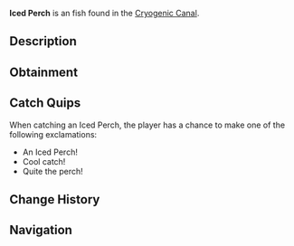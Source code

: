 {{FishInfobox
|image          = Iced Perch.png
|rarity         = Unusual
|sea            = First Sea
|location       = [[Cryogenic Canal]]
|sublocation    = 
|sources        = Fishing Rod
|radar_location = 
|xp             = 120
|weather        = 
|time           = 
|season         = Winter
|bait           = Insect
|base_weight    = 4.5
|base_value     = 250
|weight_range   = 2.5
|base_chance    = 50
|base_resil     = 60
}}
'''Iced Perch''' is an {{Rarity|Unusual}} fish found in the [[Cryogenic Canal]].

== Description ==
{{Description|A medium-sized fish with a frosty blue sheen and faint horizontal stripes.|Bestiary Entry}}

== Obtainment ==
{{Description|Lurks near ice formations in the canal.|Bestiary Hint}}
{{Fish Availability|
Cryogenic Canal
|top_rods      = 
Firefly Rod\313501.36\243027.52;
Training Rod\299145.3\299145.3;
Adventurer's Rod\294257.34\248793.53;
Azure Of Lagoon\286103.27\230141.19;
Rapid Rod\283612.11\220739.63;
Flimsy Rod\206438.33\184650.46;
Astralhook Rod\251368.28\254091.48;
Ethereal Prism Rod\239902.7\248224.83;
Candy Cane Rod\196239.1\196239.1;
Depthseeker Rod\281903.72\182555.32;
Avalanche Rod\276521.19\163586.76;
Verdant Shear Rod\271195.97\199791.01;
No-Life Rod\267493.51\236503.23;
Blazebringer Rod\252247.37\212302.38;
Zeus Rod\250319.86\199197.58;
Volcanic Rod\244312.44\151177;
Free Spirit Rod\242820.74\208946.66;
Trident Rod\238058.66\167731.64;
Challenger's Rod\237743.32\214297.29;
Seraphic Rod\234025.83\234025.83;
Rod Of The Forgotten Fang\213587.3\213587.3;
Rod Of The Depths\204321.92\193880.6;
Rod Of The Exalted One\182167.68\182167.68;
Steady Rod\115555.16\82789.21
|recommended   = Training Rod
}}

== Catch Quips ==
When catching an Iced Perch, the player has a chance to make one of the following exclamations:
* An Iced Perch!
* Cool catch!
* Quite the perch!

== Change History ==
{{Change History|{{subst:Current Version}}}}

== Navigation ==
{{Fish Navbox|Cryogenic Canal}}